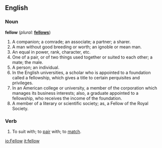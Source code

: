 ==English==

===Noun===
'''fellow'''  (''plural:'' '''[[fellows]]''')
# A companion; a comrade; an associate; a partner; a sharer.
# A man without good breeding or worth; an ignoble or mean man.
# An equal in power, rank, character, etc.
# One of a pair, or of two things used together or suited to each other; a mate; the male.
# A person; an individual.
# In the English universities, a scholar who is appointed to a foundation called a fellowship, which gives a title to certain perquisites and privileges.
# In an American college or university, a member of the corporation which manages its business interests; also, a graduate appointed to a fellowship, who receives the income of the foundation.
# A member of a literary or scientific society; as, a Fellow of the Royal Society.

===Verb===
{{en-infl-reg-consonant|fellow||}}
# To suit with; to [[pair]] with; to [[match]].

[[io:Fellow]]
[[it:fellow]]
